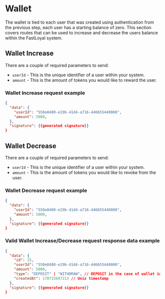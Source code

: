 # Wallet

The wallet is tied to each user that was created using authentication from the previous step, each user has a starting balance of zero.
This section covers routes that can be used to increase and decrease the users balance within the FastLoyal system.

## Wallet Increase

There are a couple of required parameters to send:

- `userId` - This is the unique identifier of a user within your system.
- `amount` - This is the amount of tokens you would like to reward the user.

### Wallet Increase request example

```json
{
  "data": {
    "userId": "550e8400-e29b-41d4-a716-446655440000",
    "amount": 5000,
  },
  "signature": {{generated signature}}
}

```

## Wallet Decrease

There are a couple of required parameters to send:

- `userId` - This is the unique identifier of a user within your system.
- `amount` - This is the amount of tokens you would like to revoke from the user.

### Wallet Decrease request example

```json
{
  "data": {
    "userId": "550e8400-e29b-41d4-a716-446655440000",
    "amount": 5000,
  },
  "signature": {{generated signature}}
}

```

### Valid Wallet Increase/Decrease request response data example

```json
{
  "data": {
    "id": 15,
    "userId": "550e8400-e29b-41d4-a716-446655440000",
    "amount": 5000,
    "type": "DEPOSIT" | "WITHDRAW", // DEPOSIT in the case of wallet increase, WITHDRAW in the case of wallet decrease 
    "createdAt": 178715697213 // Unix timestamp
  },
  "signature": {{generated signature}}
}
```

